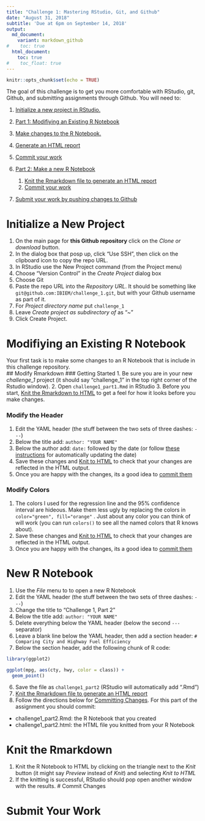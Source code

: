 ```yaml
---
title: "Challenge 1: Mastering RStudio, Git, and Github"
date: "August 31, 2018"
subtitle: 'Due at 6pm on September 14, 2018'
output:
  md_document:
    variant: markdown_github
#    toc: true
  html_document:
    toc: true
#    toc_float: true
---
```


```r
knitr::opts_chunk$set(echo = TRUE)
```

The goal of this challenge is to get you more comfortable with RStudio, git, Github, and submitting assignments through Github.  You will need to:

1. [Initialize a new project in RStudio.](#initialize-a-new-project)

2. [Part 1: Modifiying an Existing R Notebook](#modifiying-an-existing-r-notebook)
  2. [Make changes to the R Notebook.](#modify-rmarkdown)
  3. [Generate an HTML report](#knit-the-rmarkdown)
  4. [Commit your work](#commit-changes)

3. [Part 2: Make a new R Notebook](#new-r-notebook)
    1. [Knit the Rmarkdown file to generate an HTML report](#knit-the-rmarkdown)
    2. [Commit your work](#commit-changes)

4. [Submit your work by pushing changes to Github](#submit-your-work)

# Initialize a New Project
1. On the main page for **this Github repository** click on the *Clone or download* button.
2. In the dialog box that posp up, click "Use SSH", then click on the clipboard icon to copy the repo URL.
3. In RStudio use the New Project command (from the Project menu)
4. Choose "Version Control" in the *Create Project* dialog box
5. Choose Git
6. Paste the repo URL into the *Repository URL*.  It should be something like `git@github.com:IBIEM/challenge_1.git`, but with your Github username as part of it.
7. For *Project directory name* put `challenge_1`
8. Leave *Create project as subdirectory of* as "~"
9. Click Create Project.

# Modifiying an Existing R Notebook
Your first task is to make some changes to an R Notebook that is include in this challenge repository.  
## Modify Rmarkdown
### Getting Started
1. Be sure you are in your new *challenge_1* project (it should say "challenge_1" in the top right corner of the Rstudio window).
2. Open `challenge1_part1.Rmd` in RStudio
3. Before you start, [Knit the Rmarkdown to HTML](#knit-the-rmarkdown) to get a feel for how it looks before you make changes.

### Modify the Header
1. Edit the YAML header (the stuff between the two sets of three dashes: `---`)
  1. Below the title add: `author: "YOUR NAME"`
  2. Below the author add: `date:` followed by the date (or follow [these instructions](https://stackoverflow.com/a/23529410) for automatically updating the date)
2. Save these changes and [Knit to HTML](#knit-the-rmarkdown) to check that your changes are reflected in the HTML output.
3. Once you are happy with the changes, its a good idea to [commit them](#commit-changes)

### Modify Colors
1. The colors I used for the regression line and the 95% confidence interval are hideous. Make them less ugly by replacing the colors in `color="green", fill="orange"` .  Just about any color you can think of will work (you can run `colors()` to see all the named colors that R knows about).
2. Save these changes and [Knit to HTML](#knit-the-rmarkdown) to check that your changes are reflected in the HTML output.
3. Once you are happy with the changes, its a good idea to [commit them](#commit-changes)

# New R Notebook
1. Use the *File* menu to to open a new R Notebook
2. Edit the YAML header (the stuff between the two sets of three dashes: `---`)
  1. Change the title to "Challenge 1, Part 2"
  2. Below the title add: `author: "YOUR NAME"`
3. Delete everything below the YAML header (below the second `---` separator)
4. Leave a blank line below the YAML header, then add a section header: `# Comparing City and Highway Fuel Efficiency`
5. Below the section header, add the following chunk of R code:
```r
library(ggplot2)

ggplot(mpg, aes(cty, hwy, color = class)) + 
  geom_point()
```
6. Save the file as `challenge1_part2` (RStudio will automatically add ".Rmd") 
7. [Knit the Rmarkdown file to generate an HTML report](#knit-the-rmarkdown)
9. Follow the directions below for [Committing Changes](#commit-changes).  For this part of the assignment you should commit:
  - challenge1_part2.Rmd: the R Notebook that you created
  - challenge1_part2.html: the HTML file you knitted from your R Notebook

# Knit the Rmarkdown
1. Knit the R Notebook to HTML by clicking on the triangle next to the *Knit* button (it might say *Preview* instead of *Knit*) and selecting *Knit to HTML*
2. If the knitting is successful, RStudio should pop open another window with the results.
# Commit Changes

# Submit Your Work
